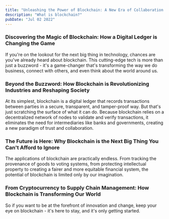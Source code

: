 ```yaml
---
title: "Unleashing the Power of Blockchain: A New Era of Collaboration and Trust"
description: "What is blockchain?"
pubDate: "Jul 02 2022"
---
```


### Discovering the Magic of Blockchain: How a Digital Ledger is Changing the Game

If you're on the lookout for the next big thing in technology, chances are you've already heard about blockchain. This cutting-edge tech is more than just a buzzword - it's a game-changer that's transforming the way we do business, connect with others, and even think about the world around us.

### Beyond the Buzzword: How Blockchain is Revolutionizing Industries and Reshaping Society

At its simplest, blockchain is a digital ledger that records transactions between parties in a secure, transparent, and tamper-proof way. But that's just scratching the surface of what it can do. Because blockchain relies on a decentralized network of nodes to validate and verify transactions, it eliminates the need for intermediaries like banks and governments, creating a new paradigm of trust and collaboration.

### The Future is Here: Why Blockchain is the Next Big Thing You Can't Afford to Ignore

The applications of blockchain are practically endless. From tracking the provenance of goods to voting systems, from protecting intellectual property to creating a fairer and more equitable financial system, the potential of blockchain is limited only by our imagination.

### From Cryptocurrency to Supply Chain Management: How Blockchain is Transforming Our World

So if you want to be at the forefront of innovation and change, keep your eye on blockchain - it's here to stay, and it's only getting started.
